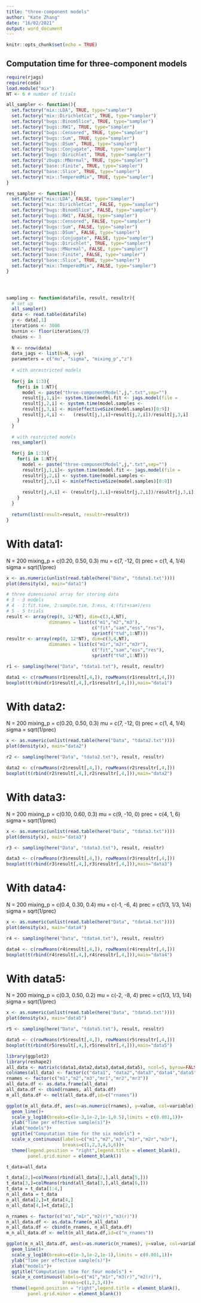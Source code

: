 ```yaml
---
title: "three-component models"
author: "Kate Zhang"
date: "16/02/2021"
output: word_document
---
```


```r
knitr::opts_chunk$set(echo = TRUE)
```

## Computation time for three-component models

```r
require(rjags)
require(coda)
load.module("mix")
NT <- 6 # number of trials
```


```r
all_sampler <- function(){
  set.factory("mix::LDA", TRUE, type="sampler")
  set.factory("mix::DirichletCat", TRUE, type="sampler")
  set.factory("bugs::BinomSlice", TRUE, type="sampler")
  set.factory("bugs::RW1", TRUE, type="sampler")
  set.factory("bugs::Censored", TRUE, type="sampler")
  set.factory("bugs::Sum", TRUE, type="sampler")
  set.factory("bugs::DSum", TRUE, type="sampler")
  set.factory("bugs::Conjugate", TRUE, type="sampler")
  set.factory("bugs::Dirichlet", TRUE, type="sampler")
  set.factory("zbugs::MNormal", TRUE, type="sampler")
  set.factory("base::Finite", TRUE, type="sampler")
  set.factory("base::Slice", TRUE, type="sampler")
  set.factory("mix::TemperedMix", TRUE, type="sampler")
}

res_sampler <- function(){
  set.factory("mix::LDA", FALSE, type="sampler")
  set.factory("mix::DirichletCat", FALSE, type="sampler")
  set.factory("bugs::BinomSlice", FALSE, type="sampler")
  set.factory("bugs::RW1", FALSE, type="sampler")
  set.factory("bugs::Censored", FALSE, type="sampler")
  set.factory("bugs::Sum", FALSE, type="sampler")
  set.factory("bugs::DSum", FALSE, type="sampler")
  set.factory("bugs::Conjugate", FALSE, type="sampler")
  set.factory("bugs::Dirichlet", TRUE, type="sampler")
  set.factory("bugs::MNormal", FALSE, type="sampler")
  set.factory("base::Finite", FALSE, type="sampler")
  set.factory("base::Slice", TRUE, type="sampler")
  set.factory("mix::TemperedMix", FALSE, type="sampler")
}




sampling <- function(datafile, result, resultr){
  # set up
  all_sampler()
  data <- read.table(datafile)
  y <- data[,1]
  iterations <- 3000
  burnin <- floor(iterations/2)
  chains <- 3
  
  N <- nrow(data)
  data_jags <- list(N=N, y=y)
  parameters = c("mu", "sigma", "mixing_p","z")
  
  # with unrestricted models
  
  for(j in 1:3){
    for(i in 1:NT){
      model <- paste("three-componentModel",j,".txt",sep="")
      result[j,1,i]<- system.time(model.fit <- jags.model(file =                                 here("Models",model), data=data_jags, n.chains=chains))["elapsed"]
      result[j,2,i] <- system.time(model.samples <-                                    coda.samples(model.fit, parameters,n.iter=iterations))["elapsed"]
      result[j,3,i] <- min(effectiveSize(model.samples)[0:9])
      result[j,4,i] <-   (result[j,1,i]+result[j,2,i])/result[j,3,i]                                                            
    } 
  }
  
  # with restricted models
  res_sampler()

  for(j in 1:3){
    for(i in 1:NT){
      model <- paste("three-componentModel",j,".txt",sep="")
      resultr[j,1,i]<- system.time(model.fit <- jags.model(file =                                 here("Models",model), data=data_jags, n.chains=chains))["elapsed"]
      resultr[j,2,i] <- system.time(model.samples <-                                    coda.samples(model.fit, parameters, n.iter=iterations))["elapsed"]
      resultr[j,3,i] <- min(effectiveSize(model.samples)[0:9])
      
      resultr[j,4,i] <- (resultr[j,1,i]+resultr[j,2,i])/resultr[j,3,i]                                                            
    } 
  }
  
  return(list(result=result, resultr=resultr))
}


```
# With data1:
N = 200
mixing_p = c(0.20, 0.50, 0.3)
mu = c(7, -12, 0)
prec = c(1, 4, 1/4)
sigma = sqrt(1/prec)
```r
x <- as.numeric(unlist(read.table(here("Data", "tdata1.txt"))))
plot(density(x), main="data1")
```

```r
# three dimensional array for storing data
# 3 - 3 models
# 4 - 1:fit.time, 2:sample.tim, 3:ess, 4:(fit+sam)/ess
# 5 - 5 trials
result <- array(rep(0, 12*NT), dim=c(3,4,NT), 
                dimnames = list(c("m1","m2","m3"),
                                c("fit","sam","ess","res"),
                                sprintf("t%d",1:NT)))
resultr <- array(rep(0, 12*NT), dim=c(3,4,NT), 
                dimnames = list(c("m1r","m2r","m3r"),
                                c("fit","sam","ess","res"),
                                sprintf("t%d",1:NT)))

r1 <- sampling(here("Data", "tdata1.txt"), result, resultr)
```


```r
data1 <- c(rowMeans(r1$result[,4,]), rowMeans(r1$resultr[,4,]))
boxplot(t(rbind(r1$result[,4,],r1$resultr[,4,])),main="data1")
```

# With data2:
N = 200
mixing_p = c(0.20, 0.50, 0.3)
mu = c(7, -12, 0)
prec = c(1, 4, 1/4)
sigma = sqrt(1/prec)
```r
x <- as.numeric(unlist(read.table(here("Data", "tdata2.txt"))))
plot(density(x), main="data2")
```

```r

r2 <- sampling(here("Data", "tdata2.txt"), result, resultr)
```

```r
data2 <- c(rowMeans(r2$result[,4,]), rowMeans(r2$resultr[,4,]))
boxplot(t(rbind(r2$result[,4,],r2$resultr[,4,])),main="data2")
```

# With data3:
N = 200
mixing_p = c(0.10, 0.60, 0.3)
mu = c(9, -10, 0)
prec = c(4, 1, 6)
sigma = sqrt(1/prec)
```r
x <- as.numeric(unlist(read.table(here("Data", "tdata3.txt"))))
plot(density(x), main="data3")
```

```r
r3 <- sampling(here("Data", "tdata3.txt"), result, resultr)
```

```r
data3 <- c(rowMeans(r3$result[,4,]), rowMeans(r3$resultr[,4,]))
boxplot(t(rbind(r3$result[,4,],r3$resultr[,4,])),main="data3")
```


# With data4:
N = 200
mixing_p = c(0.4, 0.30, 0.4)
mu = c(-1, -6, 4)
prec = c(1/3, 1/3, 1/4)
sigma = sqrt(1/prec)
```r
x <- as.numeric(unlist(read.table(here("Data", "tdata4.txt"))))
plot(density(x), main="data4")
```


```r
r4 <- sampling(here("Data", "tdata4.txt"), result, resultr)
```

```r
data4 <- c(rowMeans(r4$result[,4,]), rowMeans(r4$resultr[,4,]))
boxplot(t(rbind(r4$result[,4,],r4$resultr[,4,])),main="data4")
```
# With data5:
N = 200
mixing_p = c(0.3, 0.50, 0.2)
mu = c(-2, -8, 4)
prec = c(1/3, 1/3, 1/4)
sigma = sqrt(1/prec)

```r
x <- as.numeric(unlist(read.table(here("Data", "tdata5.txt"))))
plot(density(x), main="data5")
```


```r
r5 <- sampling(here("Data", "tdata5.txt"), result, resultr)
```

```r
data5 <- c(rowMeans(r5$result[,4,]), rowMeans(r5$resultr[,4,]))
boxplot(t(rbind(r5$result[,4,],r5$resultr[,4,])),main="data5")
```


```r
library(ggplot2)
library(reshape2)
all_data <- matrix(c(data1,data2,data3,data4,data5), ncol=5, byrow=FALSE)
colnames(all_data) <- factor(c("data1", "data2","data3","data4","data5"))
rnames <- factor(c("m1","m2","m3","mr1","mr2","mr3"))
all_data.df <- as.data.frame(all_data)
all_data.df <- cbind(rnames, all_data.df)
m_all_data.df <- melt(all_data.df,id=c("rnames"))

ggplot(m_all_data.df, aes(x=as.numeric(rnames), y=value, col=variable))+ geom_point()+
  geom_line()+
  scale_y_log10(breaks=c(1e-3,1e-2,1e-1,0.5),limits = c(0.001,1))+
  ylab("Time per effective sample(s)")+
  xlab("models")+
  ggtitle("Computation time for the six models") +
  scale_x_continuous(labels=c("m1","m2","m3","m1r","m2r","m3r"),
                     breaks=c(1,2,3,4,5,6))+
  theme(legend.position = "right",legend.title = element_blank(),
        panel.grid.minor = element_blank())
```

```r
t_data=all_data

t_data[2,]=colMeans(rbind(all_data[2,],all_data[5,]))
t_data[3,]=colMeans(rbind(all_data[3,],all_data[6,]))
t_data = t_data[1:4,]
n_all_data = t_data
n_all_data[2,]=t_data[4,]
n_all_data[4,]=t_data[2,]

n_rnames <- factor(c("m1","m1r","m2(r)","m3(r)"))
n_all_data.df <- as.data.frame(n_all_data)
n_all_data.df <- cbind(n_rnames, n_all_data.df)
m_n_all_data.df <- melt(n_all_data.df,id=c("n_rnames"))

ggplot(m_n_all_data.df, aes(x=as.numeric(n_rnames), y=value, col=variable))+ geom_point()+
  geom_line()+
  scale_y_log10(breaks=c(1e-3,1e-2,1e-1),limits = c(0.001,1))+
  ylab("Time per effective sample(s)")+
  xlab("models")+
  ggtitle("Computation time for four models") +
  scale_x_continuous(labels=c("m1","m1r","m3(r)","m2(r)"),
                     breaks=c(1,2,3,4))+
  theme(legend.position = "right",legend.title = element_blank(),
        panel.grid.minor = element_blank())


```
